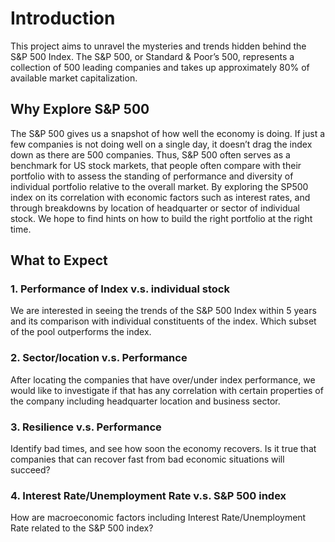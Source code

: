# Introduction
This project aims to unravel the mysteries and trends hidden behind the S&P 500 Index. The S&P 500, or Standard & Poor's 500, represents a collection of 500 leading companies and takes up approximately 80% of available market capitalization.

## Why Explore S&P 500
The S&P 500 gives us a snapshot of how well the economy is doing. If just a few companies is not doing well on a single day, it doesn't drag the index down as there are 500 companies. Thus, S&P 500 often serves as a benchmark for US stock markets, that people often compare with their portfolio with to assess the standing of performance and diversity of individual portfolio relative to the overall market. By exploring the SP500 index on its correlation with economic factors such as interest rates, and through breakdowns by location of headquarter or sector of individual stock. We hope to find hints on how to build the right portfolio at the right time.

## What to Expect
### 1. Performance of Index v.s. individual stock{-}

We are interested in seeing the trends of the S&P 500 Index within 5 years and its comparison with individual constituents of the index. Which subset of the pool outperforms the index.

### 2. Sector/location v.s. Performance{-}

After locating the companies that have over/under index performance, we would like to investigate if that has any correlation with certain properties of the company including headquarter location and business sector.

### 3. Resilience v.s. Performance{-}

Identify bad times, and see how soon the economy recovers. Is it true that companies that can recover fast from bad economic situations will succeed?

### 4. Interest Rate/Unemployment Rate v.s. S&P 500 index{-}

How are macroeconomic factors including Interest Rate/Unemployment Rate related to the S&P 500 index?


